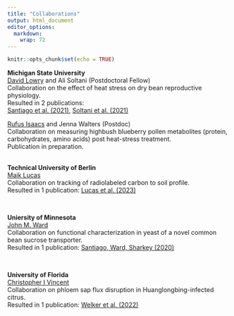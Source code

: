 ```yaml
---
title: "Collaborations"
output: html_document
editor_options: 
  markdown: 
    wrap: 72
---
```


```r
knitr::opts_chunk$set(echo = TRUE)
```

**Michigan State University** <br> [David
Lowry](https://directory.natsci.msu.edu/Directory/Profiles/Person/102338)
and Ali Soltani (Postdoctoral Fellow) <br>
Collaboration on the effect of heat stress on dry bean reproductive
physiology. <br> Resulted in 2 publications: <br> [Santiago et al.
(2021)](https://onlinelibrary.wiley.com/doi/full/10.1111/pce.14057),
[Soltani et al.
(2021)](https://link.springer.com/article/10.1186/s12870-021-02837-6)
<br>

[Rufus Isaacs](https://www.canr.msu.edu/people/rufus_isaacs) and Jenna
Walters (Postdoc) <br> Collaboration on measuring highbush
blueberry pollen metabolites (protein, carbohydrates, amino acids) post
heat-stress treatment. <br> Publication in preparation. <br> 
<br>

**Technical University of Berlin** <br> [Maik
Lucas](https://www.tu.berlin/en/boku/about/maik-lucas)  <br>
Collaboration on tracking of radiolabeled carbon to soil profile. <br>
Resulted in 1 publication: [Lucas et al.
(2023)](https://nph.onlinelibrary.wiley.com/doi/full/10.1111/nph.19159)

<br>


**Uniersity of Minnesota** <br> [John M.
Ward](https://cbs.umn.edu/directory/john-m-ward) <br>
Collaboration on functional characterization in yeast of a novel
common bean sucrose transporter. <br> Resulted in 1 publication:
[Santiago, Ward, Sharkey
(2020)](https://onlinelibrary.wiley.com/doi/full/10.1002/pld3.260) 

<br>


**University of Florida** <br> [Christopher I
Vincent](https://crec.ifas.ufl.edu/people/faculty/christopher-vincent/)
<br> Collaboration on phloem sap flux disruption in
Huanglongbing-infected citrus. <br> Resulted in 1 publication: [Welker
et al.
(2022)](https://academic.oup.com/treephys/article/42/2/379/6382532)
